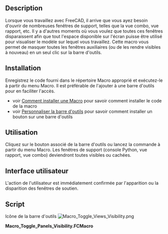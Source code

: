<languages/>

{{Macro/fr
|Name=Macro Toggle Panels Visibility
|Name/fr=Macro Toggle Panels Visibility
|Icon=Macro_Toggle_Views_Visibility.png
|Description=Cette macro permet de basculer la visibilité des différentes vues de FreeCAD, la fenêtre active (3D ou Python) utilise tout l'espace disponible de l'écran.
|Author=Piffpoof
|Version=1.0
|Date=2015-01-17
|FCVersion=Toutes
|Download=[https://wiki.freecad.org/images/d/d0/Macro_Toggle_Views_Visibility.png Icône de la barre d'outils]
|SeeAlso=[https://forum.freecadweb.org/viewtopic.php?f=22&t=30450&hilit=Toggle_Panels Toggle Panels]
}}

==Description==

Lorsque vous travaillez avec FreeCAD, il arrive que vous ayez besoin d'ouvrir de nombreuses fenêtres de support, telles que la vue combo, vue rapport, etc. Il y a d'autres moments où vous voulez que toutes ces fenêtres disparaissent afin que tout l'espace disponible sur l'écran puisse être utilisé pour visualiser le modèle sur lequel vous travaillez. Cette macro vous permet de masquer toutes les fenêtres auxiliaires (ou de les rendre visibles à nouveau) en un seul clic sur la barre d'outils.

==Installation==

Enregistrez le code fourni dans le répertoire Macro approprié et exécutez-le à partir du menu Macro. Il est préférable de l'ajouter à une barre d'outils pour en faciliter l'accès.
* voir [[How_to_install_macros/fr|Comment installer une Macro]] pour savoir comment installer le code de la macro
* voir [[Customize_Toolbars/fr|Personnaliser la barre d'outils]] pour savoir comment installer un bouton sur une barre d'outils

<span id="Usage"></span>
==Utilisation==

Cliquez sur le bouton associé de la barre d'outils ou lancez la commande à partir du menu Macro. Les fenêtres de support (console Python, vue rapport, vue combo) deviendront toutes visibles ou cachées.

<span id="User_Interface"></span>
==Interface utilisateur==

L'action de l'utilisateur est immédiatement confirmée par l'apparition ou la disparition des fenêtres de soutien.

<span id="Scripts"></span>
==Script==

Icône de la barre d'outils [[Image:Macro_Toggle_Views_Visibility.png]]

'''Macro_Toggle_Panels_Visibility.FCMacro'''

{{MacroCode|code=
# -*- coding: utf-8 -*-
# macro to toggle visibility of Report view, Python console, Combo view
from PySide import QtCore, QtGui
mainWindow = FreeCADGui.getMainWindow()
dockWidgets = mainWindow.findChildren(QtGui.QDockWidget)
for dw in dockWidgets:
    if dw.objectName() == "Python console":
        pcWidget = dw
    if dw.objectName() == "Combo View":
        cvWidget = dw
    if dw.objectName() == "Report view":
        rvWidget = dw
     
if pcWidget.isVisible():
    pcWidget.hide()
    cvWidget.hide()
    rvWidget.hide()
else:
    pcWidget.show()
    cvWidget.show()
    rvWidget.show()

}}

{{clear}}